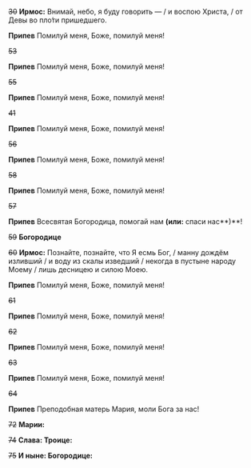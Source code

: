 ~~30~~ **Ирмос:** Внимай, небо, я буду говорить — / и воспою Христа, / от Девы во пло́ти пришедшего.

**Припев** Помилуй меня, Боже, помилуй меня!

~~53~~

**Припев** Помилуй меня, Боже, помилуй меня!

~~55~~

**Припев** Помилуй меня, Боже, помилуй меня!

~~41~~

**Припев** Помилуй меня, Боже, помилуй меня!

~~56~~

**Припев** Помилуй меня, Боже, помилуй меня!

~~58~~

**Припев** Помилуй меня, Боже, помилуй меня!

~~57~~

**Припев** Всесвятая Богородица, помогай нам **(или:** спаси нас**)**!

~~59~~ **Богородице**

~~60~~ **Ирмос:** Познайте, познайте, что Я есмь Бог, / манну дождём изливший / и воду из скалы изведший / некогда в пустыне народу Моему / лишь десницею и силою Моею.

**Припев** Помилуй меня, Боже, помилуй меня!

~~61~~

**Припев** Помилуй меня, Боже, помилуй меня!

~~62~~

**Припев** Помилуй меня, Боже, помилуй меня!

~~63~~

**Припев** Помилуй меня, Боже, помилуй меня!

~~64~~

**Припев** Преподобная матерь Мария, моли Бога за нас!

~~72~~ **Марии:**

~~74~~ **Слава: Троице:**

~~75~~ **И ныне: Богородице:**
